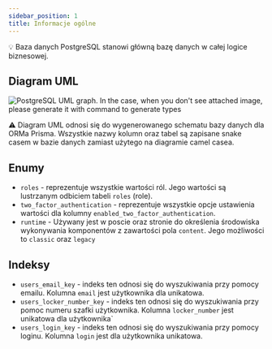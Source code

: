 ```yaml
---
sidebar_position: 1
title: Informacje ogólne
---
```


💡 Baza danych PostgreSQL stanowi główną bazę danych w całej logice biznesowej.

## Diagram UML

![PostgreSQL UML graph. In the case, when you don't see attached image, please generate it with command to generate types](../../../../uml/postgresql.png)

⚠️ Diagram UML odnosi się do wygenerowanego schematu bazy danych dla ORMa Prisma. Wszystkie nazwy kolumn oraz tabel są zapisane snake casem w bazie danych zamiast użytego na diagramie camel casea.

## Enumy

- `roles` - reprezentuje wszystkie wartości ról. Jego wartości są lustrzanym odbiciem tabeli `roles` (role).
- `two_factor_authentication` - reprezentuje wszystkie opcje ustawienia wartości dla kolumny `enabled_two_factor_authentication`.
- `runtime` - Używany jest w poscie oraz stronie do określenia środowiska wykonywania komponentów z zawartości pola `content`. Jego możliwości to `classic` oraz `legacy`

## Indeksy

- `users_email_key` - indeks ten odnosi się do wyszukiwania przy pomocy emailu. Kolumna `email` jest użytkownika dla unikatowa.
- `users_locker_number_key` - indeks ten odnosi się do wyszukiwania przy pomoc numeru szafki użytkownika. Kolumna `locker_number` jest unikatowa dla użytkownika`
- `users_login_key` - indeks ten odnosi się do wyszukiwania przy pomocy loginu. Kolumna `login` jest dla użytkownika unikatowa.
